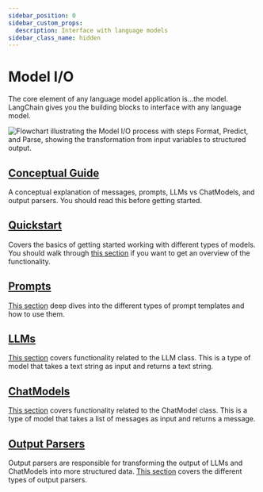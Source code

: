 ```yaml
---
sidebar_position: 0
sidebar_custom_props:
  description: Interface with language models
sidebar_class_name: hidden
---
```


# Model I/O

The core element of any language model application is...the model. LangChain gives you the building blocks to interface with any language model.

![Flowchart illustrating the Model I/O process with steps Format, Predict, and Parse, showing the transformation from input variables to structured output.](/img/model_io.jpg "Model Input/Output Process Diagram")

## [Conceptual Guide](/docs/modules/model_io/concepts)

A conceptual explanation of messages, prompts, LLMs vs ChatModels, and output parsers. You should read this before getting started.

## [Quickstart](/docs/modules/model_io/quick_start)

Covers the basics of getting started working with different types of models. You should walk through [this section](/docs/modules/model_io/quick_start) if you want to get an overview of the functionality.

## [Prompts](/docs/modules/model_io/prompts/)

[This section](/docs/modules/model_io/prompts/) deep dives into the different types of prompt templates and how to use them.

## [LLMs](/docs/modules/model_io/llms/)

[This section](/docs/modules/model_io/llms/) covers functionality related to the LLM class. This is a type of model that takes a text string as input and returns a text string.

## [ChatModels](/docs/modules/model_io/chat/)

[This section](/docs/modules/model_io/chat/) covers functionality related to the ChatModel class. This is a type of model that takes a list of messages as input and returns a message.

## [Output Parsers](/docs/modules/model_io/output_parsers/)

Output parsers are responsible for transforming the output of LLMs and ChatModels into more structured data. [This section](/docs/modules/model_io/output_parsers/) covers the different types of output parsers.
